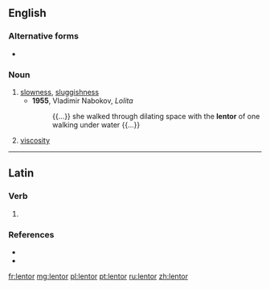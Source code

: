 ==English==

===Alternative forms===
* {{l|en|lentour}} {{qualifier|obsolete}}

===Noun===
{{en-noun|-|s}}

# [[slowness]], [[sluggishness]]
#* '''1955''', Vladimir Nabokov, ''Lolita''
#*: {{...}} she walked through dilating space with the '''lentor''' of one walking under water {{...}}
# {{label|en|obsolete|physics}} [[viscosity]]

----

==Latin==

===Verb===
{{la-verb-form|lentor}}

# {{inflection of|lentō||1|s|pres|pasv|indc|lang=la}}

===References===
* {{R:L&S}}
* {{R:Gaffiot}}

[[fr:lentor]]
[[mg:lentor]]
[[pl:lentor]]
[[pt:lentor]]
[[ru:lentor]]
[[zh:lentor]]